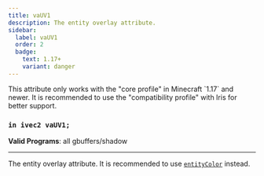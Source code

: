 ```yaml
---
title: vaUV1
description: The entity overlay attribute.
sidebar:
  label: vaUV1
  order: 2
  badge:
    text: 1.17+
    variant: danger
---
```


<Aside type="danger">This attribute only works with the "core profile" in Minecraft `1.17` and newer. It is recommended to use the "compatibility profile" with Iris for better support. </Aside>

### `in ivec2 vaUV1;`

**Valid Programs**: all gbuffers/shadow

---

The entity overlay attribute. It is recommended to use [`entityColor`](/reference/uniforms/rendering#entitycolor) instead.